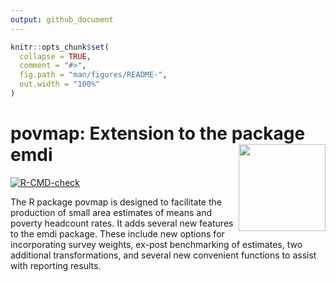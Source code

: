 ```yaml
---
output: github_document
---
```


<!-- README.md is generated from README.Rmd. Please edit that file -->

```r
knitr::opts_chunk$set(
  collapse = TRUE,
  comment = "#>",
  fig.path = "man/figures/README-",
  out.width = "100%"
)
```

# povmap: Extension to the package emdi <img src="man/figures/logo.png" align="right" height="139" />

<!-- badges: start -->
  [![R-CMD-check](https://github.com/SSA-Statistical-Team-Projects/povmap/actions/workflows/R-CMD-check.yaml/badge.svg)](https://github.com/SSA-Statistical-Team-Projects/povmap/actions/workflows/R-CMD-check.yaml)
  <!-- badges: end --> 

The R package povmap is designed to facilitate the production 
of small area estimates of means and poverty headcount rates. It adds several 
new features to the emdi package. These include new options for 
incorporating survey weights, ex-post benchmarking of estimates, two additional 
transformations, and several new convenient functions to assist with reporting 
results.


